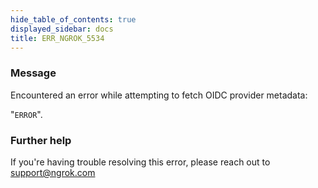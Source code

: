 ```yaml
---
hide_table_of_contents: true
displayed_sidebar: docs
title: ERR_NGROK_5534
---
```


### Message

Encountered an error while attempting to fetch OIDC provider metadata:

"`ERROR`".

### Further help

If you're having trouble resolving this error, please reach out to [support@ngrok.com](mailto:support@ngrok.com?subject=Help%20with%20ERR_NGROK_5534)
